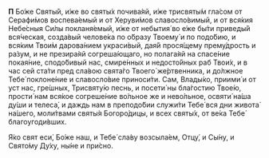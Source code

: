 **П** Бо́же Святы́й, и́же во святы́х почива́яй, и́же трисвяты́м гла́сом от Серафи́мов воспева́емый и от Херуви́мов славосло́вимый, и от вся́кия Небе́сныя Си́лы покланя́емый, и́же от небытия́ во е́же бы́ти приведы́й вся́ческая, созда́вый челове́ка по о́бразу Твоему́ и по подо́бию, и вся́ким Твои́м дарова́нием украси́вый, дая́й прося́щему прему́дрость и ра́зум, и не презира́яй согреша́ющаго, но полага́яй на спасе́ние покая́ние, сподо́бивый нас, смире́нных и недосто́йных раб Твои́х, и в час сей ста́ти пред сла́вою свята́го Твоего́ же́ртвенника, и до́лжное Тебе́ поклоне́ние и славосло́вие приноси́ти. Сам, Влады́ко, приими́ и от уст нас, гре́шных, Трисвяту́ю песнь, и посети́ ны бла́гостию Твое́ю, прости́ нам вся́кое согреше́ние во́льное же и нево́льное, освяти́ на́ша ду́ши и телеса́, и даждь нам в преподо́бии служи́ти Тебе́ вся дни живота́ на́шего, моли́твами святы́я Богоро́дицы, и всех святы́х, от ве́ка Тебе́ благоугоди́вших.

Я́ко свят еси́, Бо́же наш, и Тебе́ сла́ву возсыла́ем, Отцу́, и Сы́ну, и Свято́му Ду́ху, ны́не и при́сно.
